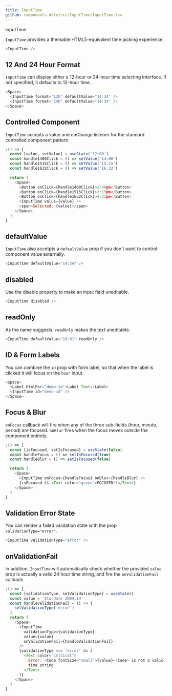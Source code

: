 ```yaml
---
title: InputTime
github: components-date/src/InputTime/InputTime.tsx
---
```



<ImportMessage packageName="components-date">InputTime</ImportMessage>

`InputTime` provides a themable HTML5-equivalent time picking experience.

```js
<InputTime />
```

## 12 And 24 Hour Format

`InputTime` can display either a 12-hour or 24-hour time selecting interface. If not specified, it defaults to 12-hour time.

```js
<Space>
  <InputTime format="12h" defaultValue="14:34" />
  <InputTime format="24h" defaultValue="14:34" />
</Space>
```

## Controlled Component

`InputTime` accepts a value and onChange listener for the standard controlled component pattern.

```js
;() => {
  const [value, setValue] = useState('12:00')
  const handle1400Click = () => setValue('14:00')
  const handle1515Click = () => setValue('15:15')
  const handle1632Click = () => setValue('16:32')

  return (
    <Space>
      <Button onClick={handle1400Click}>2:00pm</Button>
      <Button onClick={handle1515Click}>3:15pm</Button>
      <Button onClick={handle1632Click}>4:32pm</Button>
      <InputTime value={value} />
      <span>Selected: {value}</span>
    </Space>
  )
}
```

## defaultValue

`InputTime` also accetpts a `defaultValue` prop if you don't want to control component value externally.

```js
<InputTime defaultValue="14:34" />
```

## disabled

Use the disable property to make an input field uneditable.

```js
<InputTime disabled />
```

## readOnly

As the name suggests, `readOnly` makes the text uneditable.

```js
<InputTime defaultValue="10:01" readOnly />
```

## ID & Form Labels

You can combine the `id` prop with form label, so that when the label is clicked it will focus on the `hour` input.

```js
<Space>
  <Label htmlFor="demo-id">Label Text</Label>
  <InputTime id="demo-id" />
</Space>
```

## Focus & Blur

`onFocus` callback will fire when any of the three sub-fields (hour, minute, period) are focused. `onBlur` fires when the focus moves outside the component entirely.

```js
;() => {
  const [isFocused, setIsFocused] = useState(false)
  const handleFocus = () => setIsFocused(true)
  const handleBlur = () => setIsFocused(false)

  return (
    <Space>
      <InputTime onFocus={handleFocus} onBlur={handleBlur} />
      {isFocused && <Text color="green">FOCUSED!!</Text>}
    </Space>
  )
}
```

## Validation Error State

You can render a failed validation state with the prop `validationType="error"`.

```js
<InputTime validationType="error" />
```

## onValidationFail

In addition, `InputTime` will automatically check whether the provided `value` prop is actually a valid 24 hour time string, and fire the `onValidationFail` callback.

```js
;() => {
  const [validationType, setValidationType] = useState()
  const value = 'Stardate 2004.14'
  const handleValidationFail = () => {
    setValidationType('error')
  }
  return (
    <Space>
      <InputTime
        validationType={validationType}
        value={value}
        onValidationFail={handleValidationFail}
      />
      {validationType === 'error' && (
        <Text color="critical">
          Error: <Code fontSize="small">{value}</Code> is not a valid 24-hour
          time string
        </Text>
      )}
    </Space>
  )
}
```
